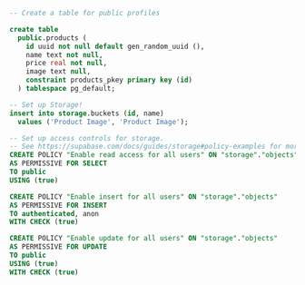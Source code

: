 ```sql
-- Create a table for public profiles

create table
  public.products (
    id uuid not null default gen_random_uuid (),
    name text not null,
    price real not null,
    image text null,
    constraint products_pkey primary key (id)
  ) tablespace pg_default;

-- Set up Storage!
insert into storage.buckets (id, name)
  values ('Product Image', 'Product Image');

-- Set up access controls for storage.
-- See https://supabase.com/docs/guides/storage#policy-examples for more details.
CREATE POLICY "Enable read access for all users" ON "storage"."objects"
AS PERMISSIVE FOR SELECT
TO public
USING (true)

CREATE POLICY "Enable insert for all users" ON "storage"."objects"
AS PERMISSIVE FOR INSERT
TO authenticated, anon
WITH CHECK (true)

CREATE POLICY "Enable update for all users" ON "storage"."objects"
AS PERMISSIVE FOR UPDATE
TO public
USING (true)
WITH CHECK (true)

```
